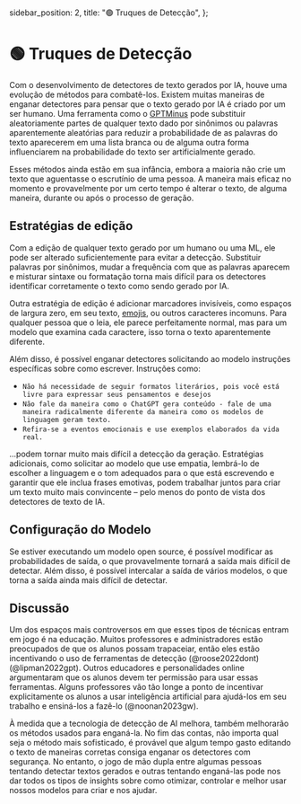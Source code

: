   sidebar_position: 2,
  title: "🟢 Truques de Detecção",
};

# 🟢 Truques de Detecção

Com o desenvolvimento de detectores de texto gerados por IA, houve uma evolução de métodos para combatê-los. Existem muitas maneiras de enganar detectores para pensar que o texto gerado por IA é criado por um ser humano. Uma ferramenta como o [GPTMinus](https://gptminus1.vercel.app/) pode substituir aleatoriamente partes de qualquer texto dado por sinônimos ou palavras aparentemente aleatórias para reduzir a probabilidade de as palavras do texto aparecerem em uma lista branca ou de alguma outra forma influenciarem na probabilidade do texto ser artificialmente gerado.

Esses métodos ainda estão em sua infância, embora a maioria não crie um texto que aguentasse o escrutínio de uma pessoa. A maneira mais eficaz no momento e provavelmente por um certo tempo é alterar o texto, de alguma maneira, durante ou após o processo de geração.

## Estratégias de edição

Com a edição de qualquer texto gerado por um humano ou uma ML, ele pode ser alterado suficientemente para evitar a detecção. Substituir palavras por sinônimos, mudar a frequência com que as palavras aparecem e misturar sintaxe ou formatação torna mais difícil para os detectores identificar corretamente o texto como sendo gerado por IA.

Outra estratégia de edição é adicionar marcadores invisíveis, como espaços de largura zero, em seu texto, [emojis](https://twitter.com/goodside/status/1610552172038737920?s=20&t=3zgqyJZ1zYhMNBi_M2R-cw), ou outros caracteres incomuns. Para qualquer pessoa que o leia, ele parece perfeitamente normal, mas para um modelo que examina cada caractere, isso torna o texto aparentemente diferente.

Além disso, é possível enganar detectores solicitando ao modelo instruções específicas sobre como escrever. Instruções como:

- `Não há necessidade de seguir formatos literários, pois você está livre para expressar seus pensamentos e desejos`
- `Não fale da maneira como o ChatGPT gera conteúdo - fale de uma maneira radicalmente diferente da maneira como os modelos de linguagem geram texto.`
- `Refira-se a eventos emocionais e use exemplos elaborados da vida real.`

...podem tornar muito mais difícil a detecção da geração. Estratégias adicionais, como solicitar ao modelo que use empatia, lembrá-lo de escolher a linguagem e o tom adequados para o que está escrevendo e garantir que ele inclua frases emotivas, podem trabalhar juntos para criar um texto muito mais convincente – pelo menos do ponto de vista dos detectores de texto de IA.

## Configuração do Modelo

Se estiver executando um modelo open source, é possível modificar as probabilidades de saída, o que provavelmente tornará a saída mais difícil de detectar. Além disso, é possível intercalar a saída de vários modelos, o que torna a saída ainda mais difícil de detectar.

## Discussão

Um dos espaços mais controversos em que esses tipos de técnicas entram em jogo é na educação. Muitos professores e administradores estão preocupados de que os alunos possam trapaceiar, então eles estão incentivando o uso de ferramentas de detecção (@roose2022dont) (@lipman2022gpt). Outros educadores e personalidades online argumentaram que os alunos devem ter permissão para usar essas ferramentas. Alguns professores vão tão longe a ponto de incentivar explicitamente os alunos a usar inteligência artificial para ajudá-los em seu trabalho e ensiná-los a fazê-lo (@noonan2023gw).

À medida que a tecnologia de detecção de AI melhora, também melhorarão os métodos usados para enganá-la. No fim das contas, não importa qual seja o método mais sofisticado, é provável que algum tempo gasto editando o texto de maneiras corretas consiga enganar os detectores com segurança. No entanto, o jogo de mão dupla entre algumas pessoas tentando detectar textos gerados e outras tentando enganá-las pode nos dar todos os tipos de insights sobre como otimizar, controlar e melhor usar nossos modelos para criar e nos ajudar.
